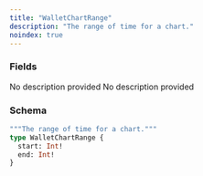 ```yaml
---
title: "WalletChartRange"
description: "The range of time for a chart."
noindex: true
---
```


### Fields

<ResponseField name="start" type="Int!" required>
  No description provided
</ResponseField>

<ResponseField name="end" type="Int!" required>
  No description provided
</ResponseField>

### Schema


```graphql 
"""The range of time for a chart."""
type WalletChartRange {
  start: Int!
  end: Int!
}
```
